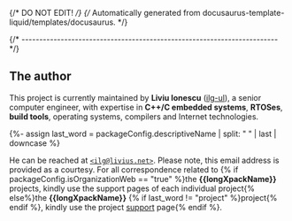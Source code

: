 {/* DO NOT EDIT! */}
{/* Automatically generated from docusaurus-template-liquid/templates/docusaurus. */}

{/* ------------------------------------------------------------------------ */}

## The author

This project is currently maintained by **Liviu Ionescu**
([ilg-ul](https://github.com/ilg-ul)),
a senior computer engineer, with expertise in **C++/C embedded systems**,
**RTOSes**, **build tools**, operating systems, compilers
and Internet technologies.

{%- assign last_word = packageConfig.descriptiveName | split: " " | last | downcase %}

He can be reached at [`<ilg@livius.net>`](mailto:ilg@livius.net).
Please note, this email address is provided as a courtesy.
For all correspondence related to {% if packageConfig.isOrganizationWeb == "true" %}the
**{{longXpackName}}** projects, kindly use the support pages of each individual project{% else%}the **{{longXpackName}}**
{% if last_word != "project" %}project{% endif %}, kindly use the project [support](/docs/support/) page{% endif %}.
